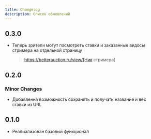 ```yaml
---
title: Changelog
description: Список обновлений
---
```


## 0.3.0

- Теперь зрители могут посмотреть ставки и заказанные видосы стримера на отдельной страницу
  > https://betterauction.ru/view/[Ник стримера]

## 0.2.0

### Minor Changes

- Добавленна возможность сохранять и получать название и вес ставки из URL

## 0.1.0

- Реалиализован базовый функционал
